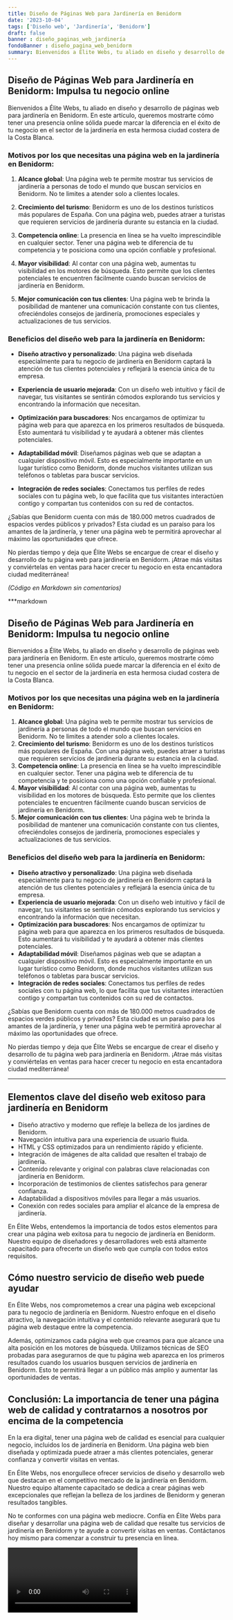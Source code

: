 ```yaml
---
title: Diseño de Páginas Web para Jardinería en Benidorm
date: '2023-10-04'
tags: ['Diseño web', 'Jardinería', 'Benidorm']
draft: false
banner : diseño_paginas_web_jardinería
fondoBanner : diseño_pagina_web_benidorm
summary: Bienvenidos a Élite Webs, tu aliado en diseño y desarrollo de páginas web para jardinería en Benidorm. En este artículo, queremos mostrarte cómo tener una presencia online sólida puede marcar la diferencia en el éxito de tu negocio en el sector de la jardinería en esta hermosa ciudad costera de la Costa Blanca.
---
```


## Diseño de Páginas Web para Jardinería en Benidorm: Impulsa tu negocio online

Bienvenidos a Élite Webs, tu aliado en diseño y desarrollo de páginas web para jardinería en Benidorm. En este artículo, queremos mostrarte cómo tener una presencia online sólida puede marcar la diferencia en el éxito de tu negocio en el sector de la jardinería en esta hermosa ciudad costera de la Costa Blanca.

### Motivos por los que necesitas una página web en la jardinería en Benidorm:

1. **Alcance global**: Una página web te permite mostrar tus servicios de jardinería a personas de todo el mundo que buscan servicios en Benidorm. No te limites a atender solo a clientes locales.

2. **Crecimiento del turismo**: Benidorm es uno de los destinos turísticos más populares de España. Con una página web, puedes atraer a turistas que requieren servicios de jardinería durante su estancia en la ciudad.

3. **Competencia online**: La presencia en línea se ha vuelto imprescindible en cualquier sector. Tener una página web te diferencia de tu competencia y te posiciona como una opción confiable y profesional.

4. **Mayor visibilidad**: Al contar con una página web, aumentas tu visibilidad en los motores de búsqueda. Esto permite que los clientes potenciales te encuentren fácilmente cuando buscan servicios de jardinería en Benidorm.

5. **Mejor comunicación con tus clientes**: Una página web te brinda la posibilidad de mantener una comunicación constante con tus clientes, ofreciéndoles consejos de jardinería, promociones especiales y actualizaciones de tus servicios.

### Beneficios del diseño web para la jardinería en Benidorm:

- **Diseño atractivo y personalizado**: Una página web diseñada especialmente para tu negocio de jardinería en Benidorm captará la atención de tus clientes potenciales y reflejará la esencia única de tu empresa.

- **Experiencia de usuario mejorada**: Con un diseño web intuitivo y fácil de navegar, tus visitantes se sentirán cómodos explorando tus servicios y encontrando la información que necesitan.

- **Optimización para buscadores**: Nos encargamos de optimizar tu página web para que aparezca en los primeros resultados de búsqueda. Esto aumentará tu visibilidad y te ayudará a obtener más clientes potenciales.

- **Adaptabilidad móvil**: Diseñamos páginas web que se adaptan a cualquier dispositivo móvil. Esto es especialmente importante en un lugar turístico como Benidorm, donde muchos visitantes utilizan sus teléfonos o tabletas para buscar servicios.

- **Integración de redes sociales**: Conectamos tus perfiles de redes sociales con tu página web, lo que facilita que tus visitantes interactúen contigo y compartan tus contenidos con su red de contactos.

¿Sabías que Benidorm cuenta con más de 180.000 metros cuadrados de espacios verdes públicos y privados? Esta ciudad es un paraíso para los amantes de la jardinería, y tener una página web te permitirá aprovechar al máximo las oportunidades que ofrece.

No pierdas tiempo y deja que Élite Webs se encargue de crear el diseño y desarrollo de tu página web para jardinería en Benidorm. ¡Atrae más visitas y conviértelas en ventas para hacer crecer tu negocio en esta encantadora ciudad mediterránea!

*(Código en Markdown sin comentarios)*

***markdown
## Diseño de Páginas Web para Jardinería en Benidorm: Impulsa tu negocio online

Bienvenidos a Élite Webs, tu aliado en diseño y desarrollo de páginas web para jardinería en Benidorm. En este artículo, queremos mostrarte cómo tener una presencia online sólida puede marcar la diferencia en el éxito de tu negocio en el sector de la jardinería en esta hermosa ciudad costera de la Costa Blanca.

### Motivos por los que necesitas una página web en la jardinería en Benidorm:

1. **Alcance global**: Una página web te permite mostrar tus servicios de jardinería a personas de todo el mundo que buscan servicios en Benidorm. No te limites a atender solo a clientes locales.
2. **Crecimiento del turismo**: Benidorm es uno de los destinos turísticos más populares de España. Con una página web, puedes atraer a turistas que requieren servicios de jardinería durante su estancia en la ciudad.
3. **Competencia online**: La presencia en línea se ha vuelto imprescindible en cualquier sector. Tener una página web te diferencia de tu competencia y te posiciona como una opción confiable y profesional.
4. **Mayor visibilidad**: Al contar con una página web, aumentas tu visibilidad en los motores de búsqueda. Esto permite que los clientes potenciales te encuentren fácilmente cuando buscan servicios de jardinería en Benidorm.
5. **Mejor comunicación con tus clientes**: Una página web te brinda la posibilidad de mantener una comunicación constante con tus clientes, ofreciéndoles consejos de jardinería, promociones especiales y actualizaciones de tus servicios.

### Beneficios del diseño web para la jardinería en Benidorm:

- **Diseño atractivo y personalizado**: Una página web diseñada especialmente para tu negocio de jardinería en Benidorm captará la atención de tus clientes potenciales y reflejará la esencia única de tu empresa.
- **Experiencia de usuario mejorada**: Con un diseño web intuitivo y fácil de navegar, tus visitantes se sentirán cómodos explorando tus servicios y encontrando la información que necesitan.
- **Optimización para buscadores**: Nos encargamos de optimizar tu página web para que aparezca en los primeros resultados de búsqueda. Esto aumentará tu visibilidad y te ayudará a obtener más clientes potenciales.
- **Adaptabilidad móvil**: Diseñamos páginas web que se adaptan a cualquier dispositivo móvil. Esto es especialmente importante en un lugar turístico como Benidorm, donde muchos visitantes utilizan sus teléfonos o tabletas para buscar servicios.
- **Integración de redes sociales**: Conectamos tus perfiles de redes sociales con tu página web, lo que facilita que tus visitantes interactúen contigo y compartan tus contenidos con su red de contactos.

¿Sabías que Benidorm cuenta con más de 180.000 metros cuadrados de espacios verdes públicos y privados? Esta ciudad es un paraíso para los amantes de la jardinería, y tener una página web te permitirá aprovechar al máximo las oportunidades que ofrece.

No pierdas tiempo y deja que Élite Webs se encargue de crear el diseño y desarrollo de tu página web para jardinería en Benidorm. ¡Atrae más visitas y conviértelas en ventas para hacer crecer tu negocio en esta encantadora ciudad mediterránea!
***

<GifSeo />

<Cta />

## Elementos clave del diseño web exitoso para jardinería en Benidorm

- Diseño atractivo y moderno que refleje la belleza de los jardines de Benidorm.
- Navegación intuitiva para una experiencia de usuario fluida.
- HTML y CSS optimizados para un rendimiento rápido y eficiente.
- Integración de imágenes de alta calidad que resalten el trabajo de jardinería.
- Contenido relevante y original con palabras clave relacionadas con jardinería en Benidorm.
- Incorporación de testimonios de clientes satisfechos para generar confianza.
- Adaptabilidad a dispositivos móviles para llegar a más usuarios.
- Conexión con redes sociales para ampliar el alcance de la empresa de jardinería.

En Élite Webs, entendemos la importancia de todos estos elementos para crear una página web exitosa para tu negocio de jardinería en Benidorm. Nuestro equipo de diseñadores y desarrolladores web está altamente capacitado para ofrecerte un diseño web que cumpla con todos estos requisitos.

## Cómo nuestro servicio de diseño web puede ayudar

En Élite Webs, nos comprometemos a crear una página web excepcional para tu negocio de jardinería en Benidorm. Nuestro enfoque en el diseño atractivo, la navegación intuitiva y el contenido relevante asegurará que tu página web destaque entre la competencia.

Además, optimizamos cada página web que creamos para que alcance una alta posición en los motores de búsqueda. Utilizamos técnicas de SEO probadas para asegurarnos de que tu página web aparezca en los primeros resultados cuando los usuarios busquen servicios de jardinería en Benidorm. Esto te permitirá llegar a un público más amplio y aumentar las oportunidades de ventas.

## Conclusión: La importancia de tener una página web de calidad y contratarnos a nosotros por encima de la competencia

En la era digital, tener una página web de calidad es esencial para cualquier negocio, incluidos los de jardinería en Benidorm. Una página web bien diseñada y optimizada puede atraer a más clientes potenciales, generar confianza y convertir visitas en ventas.

En Élite Webs, nos enorgullece ofrecer servicios de diseño y desarrollo web que destacan en el competitivo mercado de la jardinería en Benidorm. Nuestro equipo altamente capacitado se dedica a crear páginas web excepcionales que reflejan la belleza de los jardines de Benidorm y generan resultados tangibles.

No te conformes con una página web mediocre. Confía en Élite Webs para diseñar y desarrollar una página web de calidad que resalte tus servicios de jardinería en Benidorm y te ayude a convertir visitas en ventas. Contáctanos hoy mismo para comenzar a construir tu presencia en línea.

<Video />

<CtaBot job='Jardinería' city='Benidorm'/>

<Gmaps query='Benidorm+españa+maps' />